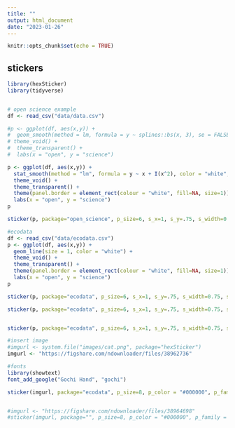 ```yaml
---
title: ""
output: html_document
date: "2023-01-26"
---
```


```r
knitr::opts_chunk$set(echo = TRUE)
```

## stickers  
```r
library(hexSticker)
library(tidyverse)


# open science example
df <- read_csv("data/data.csv")

#p <- ggplot(df, aes(x,y)) +
#  geom_smooth(method = lm, formula = y ~ splines::bs(x, 3), se = FALSE, #color = "white") +
# theme_void() +
#  theme_transparent() +
#  labs(x = "open", y = "science")

p <- ggplot(df, aes(x,y)) +
  stat_smooth(method = "lm", formula = y ~ x + I(x^2), color = "white", size = 1, se = FALSE) + 
  theme_void() +
  theme_transparent() +
  theme(panel.border = element_rect(colour = "white", fill=NA, size=1))
  labs(x = "open", y = "science")
p

sticker(p, package="open_science", p_size=6, s_x=1, s_y=.75, s_width=0.75, s_height=0.75, filename="os.png")

#ecodata
df <- read_csv("data/ecodata.csv")
p <- ggplot(df, aes(x,y)) +
  geom_line(size = 1, color = "white") +
  theme_void() +
  theme_transparent() +
  theme(panel.border = element_rect(colour = "white", fill=NA, size=1))
  labs(x = "open", y = "science")
p

sticker(p, package="ecodata", p_size=6, s_x=1, s_y=.75, s_width=0.75, s_height=0.75, h_fill="#f9690e", h_color="#f39c12", filename="ecodata.1.png")

sticker(p, package="ecodata", p_size=6, s_x=1, s_y=.75, s_width=0.75, s_height=0.75, h_fill="#f9690e", h_color="#00ab41", filename="ecodata.2.png")


sticker(p, package="ecodata", p_size=6, s_x=1, s_y=.75, s_width=0.75, s_height=0.75, h_fill="#f9690e", h_color="#00ab41", filename="ecodata.2.png")

#insert image
#imgurl <- system.file("images/cat.png", package="hexSticker")
imgurl <- "https://figshare.com/ndownloader/files/38962736"

#fonts
library(showtext)
font_add_google("Gochi Hand", "gochi")

sticker(imgurl, package="ecodata", p_size=8, p_color = "#000000", p_family = "gochi", s_x=1, s_y=.75, s_width=.6,h_fill="#FFFFFF", h_color="#000000", filename="ecodata.3.png")


#imgurl <- "https://figshare.com/ndownloader/files/38964698"
#sticker(imgurl, package="", p_size=8, p_color = "#000000", p_family = "gochi", s_x=1, s_y=1, #s_width=.5, s_height=0.5, h_fill="#FFFFFF", h_color="#000000", filename="ecodata.5.png")



```



